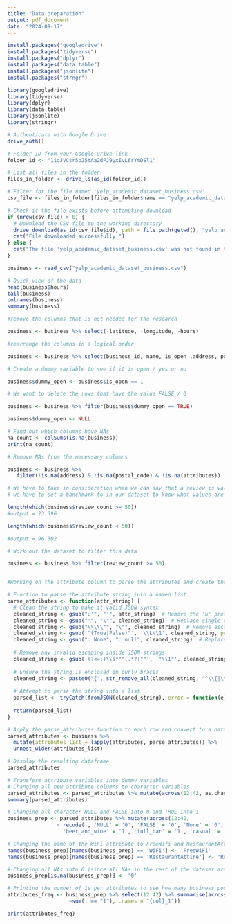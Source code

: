 ```yaml
---
title: "Data preparation"
output: pdf_document
date: "2024-09-17"
---
```


```r

install.packages("googledrive")
install.packages("tidyverse")
install.packages("dplyr")
install.packages("data.table")
install.packages("jsonlite")
install.packages("strngr")
```

```r
library(googledrive)
library(tidyverse)
library(dplyr)
library(data.table)
library(jsonlite)
library(stringr)
```


```r

# Authenticate with Google Drive
drive_auth()

# Folder ID from your Google Drive link
folder_id <- "1ioJVCsr5pJ5tAa2dPJ9yxIvL6rYmDSl1"

# List all files in the folder
files_in_folder <- drive_ls(as_id(folder_id))

# Filter for the file named 'yelp_academic_dataset_business.csv'
csv_file <- files_in_folder[files_in_folder$name == "yelp_academic_dataset_business.csv", ]

# Check if the file exists before attempting download
if (nrow(csv_file) > 0) {
  # Download the CSV file to the working directory
  drive_download(as_id(csv_file$id), path = file.path(getwd(), "yelp_academic_dataset_business.csv"), overwrite = TRUE)
  cat("File downloaded successfully.")
} else {
  cat("The file 'yelp_academic_dataset_business.csv' was not found in the folder.")
}

```

```r
business <- read_csv("yelp_academic_dataset_business.csv")

```


```r

# Quick view of the data
head(business$hours)
tail(business)
colnames(business)
summary(business)

```

```r

#remove the columns that is not needed for the research

business <- business %>% select(-latitude, -longitude, -hours)

#rearrange the columns in a logical order

business <- business %>% select(business_id, name, is_open ,address, postal_code, city, state, categories, review_count, stars, attributes)

```

```r
# Create a dummy variable to see if it is open / yes or no

business$dummy_open <- business$is_open == 1

# We want to delete the rows that have the value FALSE / 0

business <- business %>% filter(business$dummy_open == TRUE)

business$dummy_open <- NULL

```

```r
# Find out which columns have NAs
na_count <- colSums(is.na(business))
print(na_count)

# Remove NAs from the necessary columns

business <- business %>%
   filter(!is.na(address) & !is.na(postal_code) & !is.na(attributes))

```

```r
# We have to take in consideration when we can say that a review is valid.
# we have to set a banchmark to in our dataset to know what values are valid. 

length(which(business$review_count >= 50))
#output = 23.396

length(which(business$review_count < 50))

#output = 96.302

# Work out the dataset to filter this data

business <- business %>% filter(review_count >= 50)

```


```r

```


```r
#Working on the attribute column to parse the attributes and create the dummy variables for them 

# Function to parse the attribute string into a named list
parse_attributes <- function(attr_string) {
  # Clean the string to make it valid JSON syntax
  cleaned_string <- gsub("u'", "'", attr_string)  # Remove the 'u' prefix
  cleaned_string <- gsub("'", "\"", cleaned_string)  # Replace single quotes with double quotes
  cleaned_string <- gsub("\\\\\"", "\"", cleaned_string)  # Remove escape characters before quotes
  cleaned_string <- gsub('"(True|False)"', '\\L\\1', cleaned_string, perl = TRUE)  # Convert "True"/"False" to lowercase
  cleaned_string <- gsub(": None", ": null", cleaned_string)  # Replace None with null
  
  # Remove any invalid escaping inside JSON strings
  cleaned_string <- gsub('(?<=:)\\s*""(.*?)""', '"\\1"', cleaned_string, perl = TRUE)
  
  # Ensure the string is enclosed in curly braces
  cleaned_string <- paste0("{", str_remove_all(cleaned_string, "^\\{|\\}$"), "}")
  
  # Attempt to parse the string into a list
  parsed_list <- tryCatch(fromJSON(cleaned_string), error = function(e) NULL)
  
  return(parsed_list)
}

# Apply the parse_attributes function to each row and convert to a dataframe
parsed_attributes <- business %>%
  mutate(attributes_list = lapply(attributes, parse_attributes)) %>%
  unnest_wider(attributes_list)

# Display the resulting dataframe
parsed_attributes
```

```r
# Transform attribute variables into dummy variables
# Changing all new attribute columns to character variables
parsed_attributes <- parsed_attributes %>% mutate(across(12:42, as.character))
summary(parsed_attributes)

# Changing all character NULL and FALSE into 0 and TRUE into 1
business_prep <- parsed_attributes %>% mutate(across(12:42, 
                ~ recode(., 'NULL' = '0', 'FALSE' = '0', 'None' = '0', 'none' = '0', 'TRUE' = '1', 'free' = '1', 
                  'beer_and_wine' = '1', 'full_bar' = '1', 'casual' = '1')))

# Changing the name of the WiFi attribute to FreeWifi and RestaurantAttire to RestaurantCasualAttire
names(business_prep)[names(business_prep) == 'WiFi'] <- 'FreeWiFi'
names(business_prep)[names(business_prep) == 'RestaurantAttire'] <- 'RestaurantCasualAttire'

# Changing all NAs into 0 (since all NAs in the rest of the dataset are previously deleted, this is not a problem)
business_prep[is.na(business_prep)] <- '0'

# Printing the number of 1s per attributes to see how many business possess each attribute
attributes_freq <- business_prep %>% select(12:42) %>% summarise(across(everything(), 
                    ~sum(. == "1"), .names = "{col}_1"))

print(attributes_freq)
```

